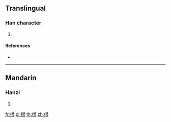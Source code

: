 ==Translingual==

===Han character===
{{Han char|rn=75|rad=木|as=12|sn=16|four=|canj=DMUA}}

# {{defn|Han|sort=木12}}

====References====
* {{Han ref|kx=0555.110|dkj=15595|dj=0944.040|hdz=21290.070|uh=6A6C|ud=27244}}

----

==Mandarin==

===Hanzi===
{{cmn-hanzi|pin=[[qián]] ([[qian2]])|wg=ch'ien<sup>2</sup>}}

# {{defn|lang=cmn|sort=木12}}

[[fr:橬]]
[[pl:橬]]
[[th:橬]]
[[zh:橬]]